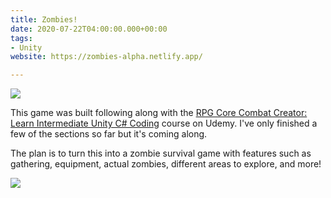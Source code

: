 ```yaml
---
title: Zombies!
date: 2020-07-22T04:00:00.000+00:00
tags:
- Unity
website: https://zombies-alpha.netlify.app/

---
```

![](../uploads/screen-shot-2020-07-22-at-7-12-45-pm.png)

This game was built following along with the [RPG Core Combat Creator: Learn Intermediate Unity C# Coding](https://www.udemy.com/course/unityrpg/) course on Udemy. I've only finished a few of the sections so far but it's coming along.

The plan is to turn this into a zombie survival game with features such as gathering, equipment, actual zombies, different areas to explore, and more!

![](../uploads/screen-shot-2020-07-22-at-7-12-56-pm.png)